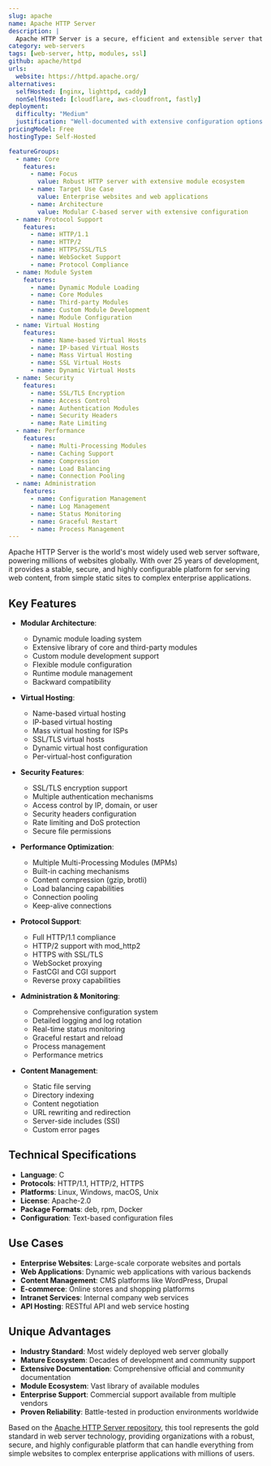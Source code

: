 ```yaml
---
slug: apache
name: Apache HTTP Server
description: |
  Apache HTTP Server is a secure, efficient and extensible server that provides HTTP services in sync with the current HTTP standards. As one of the most popular web servers in the world, it offers robust performance, extensive module support, and proven reliability for hosting websites and web applications.
category: web-servers
tags: [web-server, http, modules, ssl]
github: apache/httpd
urls:
  website: https://httpd.apache.org/
alternatives:
  selfHosted: [nginx, lighttpd, caddy]
  nonSelfHosted: [cloudflare, aws-cloudfront, fastly]
deployment:
  difficulty: "Medium"
  justification: "Well-documented with extensive configuration options. Requires understanding of modules and virtual hosts for optimal setup."
pricingModel: Free
hostingType: Self-Hosted

featureGroups:
  - name: Core
    features:
      - name: Focus
        value: Robust HTTP server with extensive module ecosystem
      - name: Target Use Case
        value: Enterprise websites and web applications
      - name: Architecture
        value: Modular C-based server with extensive configuration
  - name: Protocol Support
    features:
      - name: HTTP/1.1
      - name: HTTP/2
      - name: HTTPS/SSL/TLS
      - name: WebSocket Support
      - name: Protocol Compliance
  - name: Module System
    features:
      - name: Dynamic Module Loading
      - name: Core Modules
      - name: Third-party Modules
      - name: Custom Module Development
      - name: Module Configuration
  - name: Virtual Hosting
    features:
      - name: Name-based Virtual Hosts
      - name: IP-based Virtual Hosts
      - name: Mass Virtual Hosting
      - name: SSL Virtual Hosts
      - name: Dynamic Virtual Hosts
  - name: Security
    features:
      - name: SSL/TLS Encryption
      - name: Access Control
      - name: Authentication Modules
      - name: Security Headers
      - name: Rate Limiting
  - name: Performance
    features:
      - name: Multi-Processing Modules
      - name: Caching Support
      - name: Compression
      - name: Load Balancing
      - name: Connection Pooling
  - name: Administration
    features:
      - name: Configuration Management
      - name: Log Management
      - name: Status Monitoring
      - name: Graceful Restart
      - name: Process Management
---
```


Apache HTTP Server is the world's most widely used web server software, powering millions of websites globally. With over 25 years of development, it provides a stable, secure, and highly configurable platform for serving web content, from simple static sites to complex enterprise applications.

## Key Features

- **Modular Architecture**:

  - Dynamic module loading system
  - Extensive library of core and third-party modules
  - Custom module development support
  - Flexible module configuration
  - Runtime module management
  - Backward compatibility

- **Virtual Hosting**:

  - Name-based virtual hosting
  - IP-based virtual hosting
  - Mass virtual hosting for ISPs
  - SSL/TLS virtual hosts
  - Dynamic virtual host configuration
  - Per-virtual-host configuration

- **Security Features**:

  - SSL/TLS encryption support
  - Multiple authentication mechanisms
  - Access control by IP, domain, or user
  - Security headers configuration
  - Rate limiting and DoS protection
  - Secure file permissions

- **Performance Optimization**:

  - Multiple Multi-Processing Modules (MPMs)
  - Built-in caching mechanisms
  - Content compression (gzip, brotli)
  - Load balancing capabilities
  - Connection pooling
  - Keep-alive connections

- **Protocol Support**:

  - Full HTTP/1.1 compliance
  - HTTP/2 support with mod_http2
  - HTTPS with SSL/TLS
  - WebSocket proxying
  - FastCGI and CGI support
  - Reverse proxy capabilities

- **Administration & Monitoring**:

  - Comprehensive configuration system
  - Detailed logging and log rotation
  - Real-time status monitoring
  - Graceful restart and reload
  - Process management
  - Performance metrics

- **Content Management**:
  - Static file serving
  - Directory indexing
  - Content negotiation
  - URL rewriting and redirection
  - Server-side includes (SSI)
  - Custom error pages

## Technical Specifications

- **Language**: C
- **Protocols**: HTTP/1.1, HTTP/2, HTTPS
- **Platforms**: Linux, Windows, macOS, Unix
- **License**: Apache-2.0
- **Package Formats**: deb, rpm, Docker
- **Configuration**: Text-based configuration files

## Use Cases

- **Enterprise Websites**: Large-scale corporate websites and portals
- **Web Applications**: Dynamic web applications with various backends
- **Content Management**: CMS platforms like WordPress, Drupal
- **E-commerce**: Online stores and shopping platforms
- **Intranet Services**: Internal company web services
- **API Hosting**: RESTful API and web service hosting

## Unique Advantages

- **Industry Standard**: Most widely deployed web server globally
- **Mature Ecosystem**: Decades of development and community support
- **Extensive Documentation**: Comprehensive official and community documentation
- **Module Ecosystem**: Vast library of available modules
- **Enterprise Support**: Commercial support available from multiple vendors
- **Proven Reliability**: Battle-tested in production environments worldwide

Based on the [Apache HTTP Server repository](https://svn.apache.org/repos/asf/httpd/httpd/trunk/), this tool represents the gold standard in web server technology, providing organizations with a robust, secure, and highly configurable platform that can handle everything from simple websites to complex enterprise applications with millions of users.
